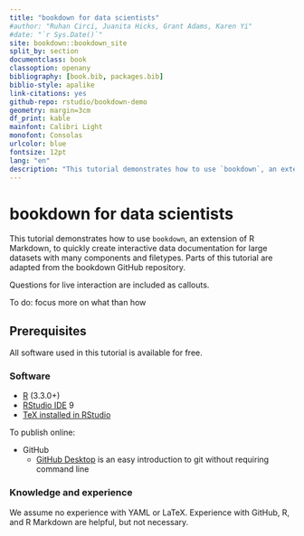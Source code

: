 ```yaml
--- 
title: "bookdown for data scientists"
#author: "Ruhan Circi, Juanita Hicks, Grant Adams, Karen Yi"
#date: "`r Sys.Date()`"
site: bookdown::bookdown_site
split_by: section
documentclass: book
classoption: openany
bibliography: [book.bib, packages.bib]
biblio-style: apalike
link-citations: yes
github-repo: rstudio/bookdown-demo
geometry: margin=3cm
df_print: kable
mainfont: Calibri Light
monofont: Consolas
urlcolor: blue
fontsize: 12pt
lang: "en"
description: "This tutorial demonstrates how to use `bookdown`, an extension of R Markdown, to quickly create interactive data documentation for large datasets with many components and filetypes. Parts of this tutorial are adapted from the bookdown GitHub repository."
---
```


# bookdown for data scientists

This tutorial demonstrates how to use `bookdown`, an extension of R Markdown, to quickly create interactive data documentation for large datasets with many components and filetypes. Parts of this tutorial are adapted from the bookdown GitHub repository.

Questions for live interaction are included as callouts.

To do: focus more on what than how

## Prerequisites

All software used in this tutorial is available for free.

### Software

* [R](https://cran.rstudio.com/) (3.3.0+)
* [RStudio IDE](https://posit.co/download/rstudio-desktop/) 9
* [TeX installed in RStudio](https://bookdown.org/yihui/rmarkdown-cookbook/install-latex.html)

To publish online:

* GitHub
  * [GitHub Desktop](https://docs.github.com/en/desktop/installing-and-configuring-github-desktop/overview/getting-started-with-github-desktop) is an easy introduction to git without requiring command line

### Knowledge and experience

We assume no experience with YAML or LaTeX. Experience with GitHub, R, and R Markdown are helpful, but not necessary.

